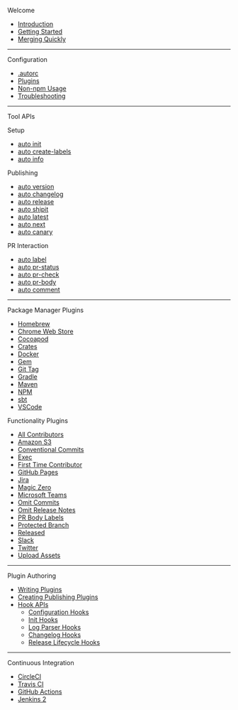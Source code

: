 Welcome

- [Introduction](./index)
- [Getting Started](./welcome/getting-started)
- [Merging Quickly](./welcome/quick-merge)

---

Configuration

- [.autorc](./configuration/autorc)
- [Plugins](./configuration/plugins)
- [Non-npm Usage](./configuration/non-npm)
- [Troubleshooting](./configuration/troubleshooting)

---

Tool APIs

Setup

- [auto init](./generated/init)
- [auto create-labels](./generated/create-labels)
- [auto info](./generated/info)

Publishing

- [auto version](./generated/version)
- [auto changelog](./generated/changelog)
- [auto release](./generated/release)
- [auto shipit](./generated/shipit)
- [auto latest](./generated/latest)
- [auto next](./generated/next)
- [auto canary](./generated/canary)

PR Interaction

- [auto label](./generated/label)
- [auto pr-status](./generated/pr-status)
- [auto pr-check](./generated/pr-check)
- [auto pr-body](./generated/pr-body)
- [auto comment](./generated/comment)

---

Package Manager Plugins

- [Homebrew](./generated/brew)
- [Chrome Web Store](./generated/chrome)
- [Cocoapod](./generated/cocoapods)
- [Crates](./generated/crates)
- [Docker](./generated/docker)
- [Gem](./generated/gem)
- [Git Tag](./generated/git-tag)
- [Gradle](./generated/gradle)
- [Maven](./generated/maven)
- [NPM](./generated/npm)
- [sbt](./generated/sbt)
- [VSCode](./generated/vscode)

Functionality Plugins

- [All Contributors](./generated/all-contributors)
- [Amazon S3](./generated/s3)
- [Conventional Commits](./generated/conventional-commits)
- [Exec](./generated/exec)
- [First Time Contributor](./generated/first-time-contributor)
- [GitHub Pages](./generated/gh-pages)
- [Jira](./generated/jira)
- [Magic Zero](./generated/magic-zero)
- [Microsoft Teams](./generated/microsoft-teams)
- [Omit Commits](./generated/omit-commits)
- [Omit Release Notes](./generated/omit-release-notes)
- [PR Body Labels](./generated/pr-body-labels)
- [Protected Branch](./generated/protected-branch)
- [Released](./generated/released)
- [Slack](./generated/slack)
- [Twitter](./generated/twitter)
- [Upload Assets](./generated/upload-assets)

---

Plugin Authoring

- [Writing Plugins](./plugins/writing-plugins)
- [Creating Publishing Plugins](./plugins/writing-publishing-plugins)
- [Hook APIs](./plugins/hook-api-docs)
  - [Configuration Hooks](./plugins/configuration-hooks)
  - [Init Hooks](./plugins/init-hooks)
  - [Log Parser Hooks](./plugins/log-parse-hooks)
  - [Changelog Hooks](./plugins/changelog-hooks)
  - [Release Lifecycle Hooks](./plugins/release-lifecycle-hooks)

---

Continuous Integration

- [CircleCI](./build-platforms/circleci)
- [Travis CI](./build-platforms/travis)
- [GitHub Actions](./build-platforms/github-actions)
- [Jenkins 2](./build-platforms/jenkins)
